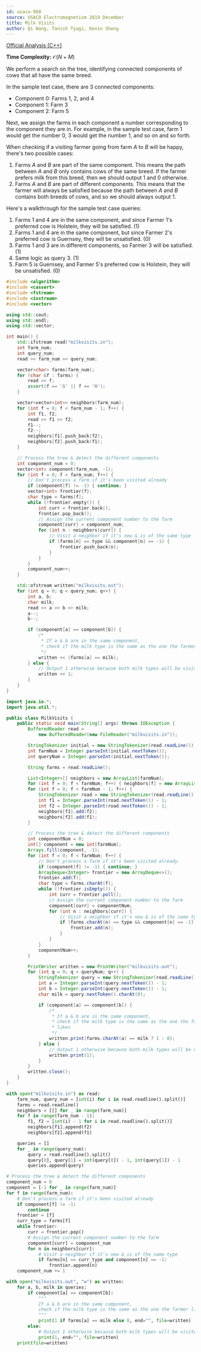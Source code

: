 ```yaml
---
id: usaco-968
source: USACO Electromagnetism 2019 December
title: Milk Visits
author: Qi Wang, Tanish Tyagi, Kevin Sheng
---
```


[Official Analysis (C++)](http://www.usaco.org/current/data/sol_milkvisits_electromagnetism_dec19.html)

**Time Complexity:** $\mathcal{O}(N + M)$

We perform a search on the tree, identifying connected components of cows that
all have the same breed.

In the sample test case, there are $3$ connected components:

- Component $0$: Farms $1$, $2$, and $4$
- Component $1$: Farm $3$
- Component $2$: Farm $5$

Next, we assign the farms in each component a number corresponding to the component
they are in.
For example, in the sample test case, farm $1$ would get the number $0$, $3$ would get
the number $1$, and so on and so forth.

When checking if a visiting farmer going from farm $A$ to $B$ will be happy,
there's two possible cases:

1. Farms $A$ and $B$ are part of the same component. This means the path between
   $A$ and $B$ only contains cows of the same breed. If the farmer prefers milk
   from this breed, then we should output $1$ and $0$ otherwise.
2. Farms $A$ and $B$ are part of different components. This means that the
   farmer will always be satisfied because the path between $A$ and $B$ contains
   both breeds of cows, and so we should always output $1$.

Here's a walkthrough for the sample test case queries:

1. Farms $1$ and $4$ are in the same component, and since Farmer $1$'s preferred
   cow is Holstein, they will be satisfied. ($1$)
2. Farms $1$ and $4$ are in the same component, but since Farmer $2$'s preferred
   cow is Guernsey, they will be unsatisfied. ($0$)
3. Farms $1$ and $3$ are in different components, so Farmer $3$ will be
   satisfied. ($1$)
4. Same logic as query $3$. ($1$)
5. Farm $5$ is Guernsey, and Farmer $5$'s preferred cow is Holstein, they will
   be unsatisfied. ($0$)

<LanguageSection>
<CPPSection>

```cpp
#include <algorithm>
#include <cassert>
#include <fstream>
#include <iostream>
#include <vector>

using std::cout;
using std::endl;
using std::vector;

int main() {
	std::ifstream read("milkvisits.in");
	int farm_num;
	int query_num;
	read >> farm_num >> query_num;

	vector<char> farms(farm_num);
	for (char &f : farms) {
		read >> f;
		assert(f == 'G' || f == 'H');
	}

	vector<vector<int>> neighbors(farm_num);
	for (int f = 0; f < farm_num - 1; f++) {
		int f1, f2;
		read >> f1 >> f2;
		f1--;
		f2--;
		neighbors[f1].push_back(f2);
		neighbors[f2].push_back(f1);
	}

	// Process the tree & detect the different components
	int component_num = 0;
	vector<int> component(farm_num, -1);
	for (int f = 0; f < farm_num; f++) {
		// Don't process a farm if it's been visited already
		if (component[f] != -1) { continue; }
		vector<int> frontier{f};
		char type = farms[f];
		while (!frontier.empty()) {
			int curr = frontier.back();
			frontier.pop_back();
			// Assign the current component number to the farm
			component[curr] = component_num;
			for (int n : neighbors[curr]) {
				// Visit a neighbor if it's new & is of the same type
				if (farms[n] == type && component[n] == -1) {
					frontier.push_back(n);
				}
			}
		}
		component_num++;
	}

	std::ofstream written("milkvisits.out");
	for (int q = 0; q < query_num; q++) {
		int a, b;
		char milk;
		read >> a >> b >> milk;
		a--;
		b--;

		if (component[a] == component[b]) {
			/*
			 * If a & b are in the same component,
			 * check if the milk type is the same as the one the farmer likes
			 */
			written << (farms[a] == milk);
		} else {
			// Output 1 otherwise because both milk types will be visited
			written << 1;
		}
	}
}
```

</CPPSection>
<JavaSection>

```java
import java.io.*;
import java.util.*;

public class MilkVisits {
	public static void main(String[] args) throws IOException {
		BufferedReader read =
		    new BufferedReader(new FileReader("milkvisits.in"));

		StringTokenizer initial = new StringTokenizer(read.readLine());
		int farmNum = Integer.parseInt(initial.nextToken());
		int queryNum = Integer.parseInt(initial.nextToken());

		String farms = read.readLine();

		List<Integer>[] neighbors = new ArrayList[farmNum];
		for (int f = 0; f < farmNum; f++) { neighbors[f] = new ArrayList<>(); }
		for (int f = 0; f < farmNum - 1; f++) {
			StringTokenizer road = new StringTokenizer(read.readLine());
			int f1 = Integer.parseInt(road.nextToken()) - 1;
			int f2 = Integer.parseInt(road.nextToken()) - 1;
			neighbors[f1].add(f2);
			neighbors[f2].add(f1);
		}

		// Process the tree & detect the different components
		int componentNum = 0;
		int[] component = new int[farmNum];
		Arrays.fill(component, -1);
		for (int f = 0; f < farmNum; f++) {
			// Don't process a farm if it's been visited already
			if (component[f] != -1) { continue; }
			ArrayDeque<Integer> frontier = new ArrayDeque<>();
			frontier.add(f);
			char type = farms.charAt(f);
			while (!frontier.isEmpty()) {
				int curr = frontier.poll();
				// Assign the current component number to the farm
				component[curr] = componentNum;
				for (int n : neighbors[curr]) {
					// Visit a neighbor if it's new & is of the same type
					if (farms.charAt(n) == type && component[n] == -1) {
						frontier.add(n);
					}
				}
			}
			componentNum++;
		}

		PrintWriter written = new PrintWriter("milkvisits.out");
		for (int q = 0; q < queryNum; q++) {
			StringTokenizer query = new StringTokenizer(read.readLine());
			int a = Integer.parseInt(query.nextToken()) - 1;
			int b = Integer.parseInt(query.nextToken()) - 1;
			char milk = query.nextToken().charAt(0);

			if (component[a] == component[b]) {
				/*
				 * If a & b are in the same component,
				 * check if the milk type is the same as the one the farmer
				 * likes
				 */
				written.print(farms.charAt(a) == milk ? 1 : 0);
			} else {
				// Output 1 otherwise because both milk types will be visited
				written.print(1);
			}
		}
		written.close();
	}
}
```

</JavaSection>
<PySection>

```py
with open("milkvisits.in") as read:
	farm_num, query_num = [int(i) for i in read.readline().split()]
	farms = read.readline()
	neighbors = [[] for _ in range(farm_num)]
	for f in range(farm_num - 1):
		f1, f2 = [int(i) - 1 for i in read.readline().split()]
		neighbors[f1].append(f2)
		neighbors[f2].append(f1)

	queries = []
	for _ in range(query_num):
		query = read.readline().split()
		query[0], query[1] = int(query[0]) - 1, int(query[1]) - 1
		queries.append(query)

# Process the tree & detect the different components
component_num = 0
component = [-1 for _ in range(farm_num)]
for f in range(farm_num):
	# Don't process a farm if it's been visited already
	if component[f] != -1:
		continue
	frontier = [f]
	curr_type = farms[f]
	while frontier:
		curr = frontier.pop()
		# Assign the current component number to the farm
		component[curr] = component_num
		for n in neighbors[curr]:
			# Visit a neighbor if it's new & is of the same type
			if farms[n] == curr_type and component[n] == -1:
				frontier.append(n)
	component_num += 1

with open("milkvisits.out", "w") as written:
	for a, b, milk in queries:
		if component[a] == component[b]:
			"""
			If a & b are in the same component,
			check if the milk type is the same as the one the farmer likes
			"""
			print(1 if farms[a] == milk else 0, end="", file=written)
		else:
			# Output 1 otherwise because both milk types will be visited
			print(1, end="", file=written)
	print(file=written)
```

</PySection>
</LanguageSection>
